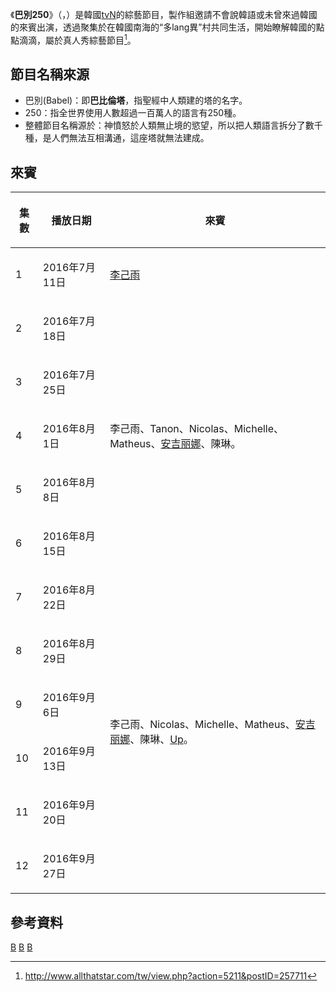 {{Notability Unreferenced |time=2017-02-08T18:31:00+00:00}}
{{電視節目信息框
|名稱       = 巴別250
|原名       = {{lang|kor|바벨 250}} 
|圖片       = [[File:Babel_250_Logo.png|280px]]
|圖說       = 
|類型       = [[綜藝節目|綜藝節目]]、[[真人秀|真人秀]]
|主持       = 
|地區       = {{KOR}}
|語言       = [[韓語|韓語]]
|製片人     = 
|developer  =
|每集長     = 約60分鐘
|電視臺     = [[tvN|tvN]]
|視頻制式   = [[1080i|1080i]] ([[HDTV|HDTV]])
|音頻制式   = [[立體聲|立體聲]]
|首播國家   = {{KOR}}
|集數       = 12
|開始       = {{start date|2016|7|11}}
|結束       =  {{end date|2016|9|27}}
|官方網站   = 
|tv_com_id  = 
|related    = 	
|}}

《'''巴別250'''》（{{kor|k='''바벨 250'''}}，{{lang-en|'''Babel 250'''}}）是韓國[[tvN|tvN]]的綜藝節目，製作組邀請不會說韓語或未曾來過韓國的來賓出演，透過聚集於在韓國南海的“多lang異”村共同生活，開始瞭解韓國的點點滴滴，屬於真人秀綜藝節目<ref>http://www.allthatstar.com/tw/view.php?action=5211&postID=257711{{Dead link|date=2018年10月 |bot=InternetArchiveBot |fix-attempted=yes }}</ref>。

==節目名稱來源==
*巴別(Babel)：即'''巴比倫塔'''，指聖經中人類建的塔的名字。
*250：指全世界使用人數超過一百萬人的語言有250種。
*整體節目名稱源於：神憤怒於人類無止境的慾望，所以把人類語言拆分了數千種，是人們無法互相溝通，這座塔就無法建成。

==來賓==
{| class="wikitable"
|- 
!集數!!播放日期!!來賓
|-
|1||2016年7月11日||[[李己雨|李己雨]]
|-
|2||2016年7月18日||rowspan = 5|李己雨、Tanon、Nicolas、Michelle、Matheus、[[安吉丽娜·丹妮洛娃|安吉丽娜]]、陳琳。
|-
|3||2016年7月25日
|-
|4||2016年8月1日
|-
|5||2016年8月8日
|-
|6||2016年8月15日
|-
|7||2016年8月22日||rowspan = 6|李己雨、Nicolas、Michelle、Matheus、[[安吉丽娜·丹妮洛娃|安吉丽娜]]、陳琳、[[普姆帕特·伊安查芒|Up]]。
|-
|8||2016年8月29日
|-
|9||2016年9月6日
|-
|10||2016年9月13日
|-
|11||2016年9月20日
|-
|12||2016年9月27日
|}

==參考資料==
{{Reflist}}

{{TvN}}

[[Category:TvN|B]]
[[Category:韓國電視節目|B]]
[[Category:韓國綜藝節目|B]]